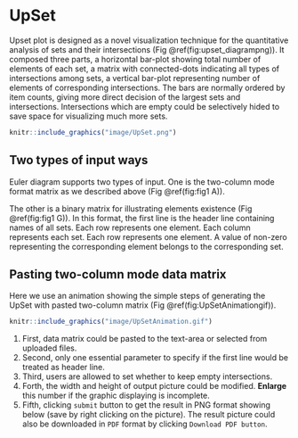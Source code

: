 # UpSet {#UpSet}

Upset plot is designed as a novel visualization technique for the quantitative analysis of sets and their intersections (Fig \@ref(fig:upset_diagrampng)). It composed three parts, a horizontal bar-plot showing total number of elements of each set, a matrix with connected-dots indicating all types of intersections among sets, a vertical bar-plot representing number of elements of corresponding intersections. The bars are normally ordered by item counts, giving more direct decision of the largest sets and intersections. Intersections which are empty could be selectively hided to save space for visualizing much more sets. 

```r
knitr::include_graphics("image/UpSet.png")
```

## Two types of input ways {#upsettwotypeinput}

Euler diagram supports two types of input. One is the two-column mode format matrix as we described above (Fig \@ref(fig:fig1 A)). 

The other is a binary matrix for illustrating elements existence  (Fig \@ref(fig:fig1 G)). In this format, the first line is the header line containing names of all sets. Each row represents one element. Each column represents each set. Each row represents one element. A value of non-zero representing the corresponding element belongs to the corresponding set. 




## Pasting two-column mode data matrix {#upsetpasting}

Here we use an animation showing the simple steps of generating the UpSet with pasted two-column matrix (Fig \@ref(fig:UpSetAnimationgif)).

```r
knitr::include_graphics("image/UpSetAnimation.gif")
```

1. First, data matrix could be pasted to the text-area or selected from uploaded files. 
2. Second, only one essential parameter to specify if the first line would be treated as header line. 
3. Third, users are allowed to set whether to keep empty intersections. 
4. Forth, the width and height of output picture could be modified. **Enlarge** this number if the graphic displaying is incomplete.
5. Fifth, clicking `submit` button to get the result in PNG format showing below (save by right clicking on the picture). The result picture could also be downloaded in `PDF` format by clicking `Download PDF button`.

